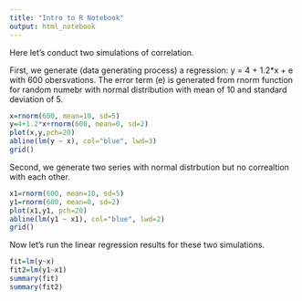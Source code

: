```yaml
---
title: "Intro to R Notebook"
output: html_notebook
---
```


Here let's conduct two simulations of correlation.

First, we generate (data generating process) a regression: y = 4 + 1.2*x + e with 600 obersvations. The error term (e) is generated from rnorm function for random numebr with normal distribution with mean of 10 and standard deviation of 5.

```r
x=rnorm(600, mean=10, sd=5)
y=4+1.2*x+rnorm(600, mean=0, sd=2)
plot(x,y,pch=20)
abline(lm(y ~ x), col="blue", lwd=3)
grid()
```

Second, we generate two series with normal distrbution but no correaltion with each other.

```r
x1=rnorm(600, mean=10, sd=5)
y1=rnorm(600, mean=0, sd=2)
plot(x1,y1, pch=20)
abline(lm(y1 ~ x1), col="blue", lwd=2)
grid()
```

Now let's run the linear regression results for these two simulations.

```r
fit=lm(y~x)
fit2=lm(y1~x1)
summary(fit)
summary(fit2)
```
